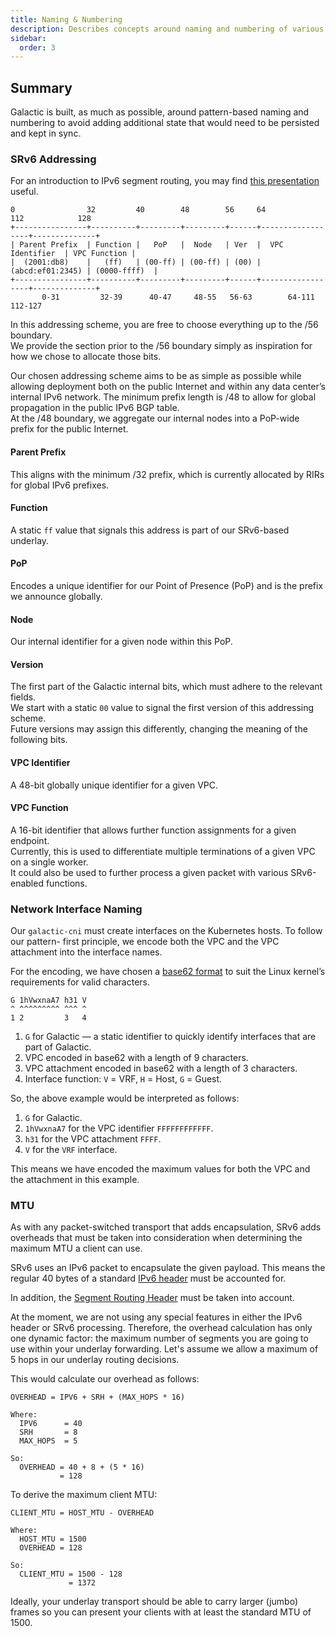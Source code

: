```yaml
---
title: Naming & Numbering
description: Describes concepts around naming and numbering of various Galactic resources.
sidebar:
  order: 3
---
```


## Summary

Galactic is built, as much as possible, around pattern-based naming and numbering to avoid 
adding additional state that would need to be persisted and kept in sync.


### SRv6 Addressing

For an introduction to IPv6 segment routing, you may find 
[this presentation](https://www.segment-routing.net/tutorials/2017-12-05-srv6-introduction/) useful.

```
0                32         40        48        56     64                 112            128
+----------------+----------+---------+---------+------+------------------+--------------+
| Parent Prefix  | Function |   PoP   |  Node   | Ver  |  VPC Identifier  | VPC Function |
|  (2001:db8)    |   (ff)   | (00-ff) | (00-ff) | (00) | (abcd:ef01:2345) | (0000-ffff)  |
+----------------+----------+---------+---------+------+------------------+--------------+
       0-31         32-39      40-47     48-55   56-63        64-111          112-127
```

In this addressing scheme, you are free to choose everything up to the /56 boundary.  
We provide the section prior to the /56 boundary simply as inspiration for how we chose to 
allocate those bits.

Our chosen addressing scheme aims to be as simple as possible while allowing deployment both
on the public Internet and within any data center’s internal IPv6 network. The minimum 
prefix length is /48 to allow for global propagation in the public IPv6 BGP table.  
At the /48 boundary, we aggregate our internal nodes into a PoP-wide prefix for the public Internet.

#### Parent Prefix
This aligns with the minimum /32 prefix, which is currently allocated by RIRs for global IPv6 prefixes.

#### Function
A static `ff` value that signals this address is part of our SRv6-based underlay.

#### PoP
Encodes a unique identifier for our Point of Presence (PoP) and is the prefix we announce 
globally.

#### Node
Our internal identifier for a given node within this PoP.

#### Version
The first part of the Galactic internal bits, which must adhere to the relevant fields.  
We start with a static `00` value to signal the first version of this addressing scheme.  
Future versions may assign this differently, changing the meaning of the following bits.

#### VPC Identifier
A 48-bit globally unique identifier for a given VPC.

#### VPC Function
A 16-bit identifier that allows further function assignments for a given endpoint.  
Currently, this is used to differentiate multiple terminations of a given VPC on a single worker.  
It could also be used to further process a given packet with various SRv6-enabled functions.

### Network Interface Naming

Our `galactic-cni` must create interfaces on the Kubernetes hosts. To follow our pattern-
first principle, we encode both the VPC and the VPC attachment into the interface names.

For the encoding, we have chosen a [base62 format](https://github.com/kenshaw/baseconv/blob/master/baseconv.go#L126) 
to suit the Linux kernel’s requirements for valid characters.

```
G 1hVwxnaA7 h31 V
^ ^^^^^^^^^ ^^^ ^
1 2         3   4
```

1. `G` for Galactic — a static identifier to quickly identify interfaces that are part of Galactic.
2. VPC encoded in base62 with a length of 9 characters.
3. VPC attachment encoded in base62 with a length of 3 characters.
4. Interface function: `V` = VRF, `H` = Host, `G` = Guest.

So, the above example would be interpreted as follows:
1. `G` for Galactic.
2. `1hVwxnaA7` for the VPC identifier `FFFFFFFFFFFF`.
3. `h31` for the VPC attachment `FFFF`.
4. `V` for the `VRF` interface.

This means we have encoded the maximum values for both the VPC and the attachment in this example.


### MTU

As with any packet-switched transport that adds encapsulation, SRv6 adds overheads that must be 
taken into consideration when determining the maximum MTU a client can use.

SRv6 uses an IPv6 packet to encapsulate the given payload. This means the regular 40 bytes 
of a standard [IPv6 header](https://www.rfc-editor.org/rfc/rfc8200#section-3) must be accounted for.

In addition, the [Segment Routing Header](https://www.rfc-editor.org/rfc/rfc8754#name-segment-routing-header) 
must be taken into account.

At the moment, we are not using any special features in either the IPv6 header or SRv6 processing.
Therefore, the overhead calculation has only one dynamic factor: the maximum number of segments you are 
going to use within your underlay forwarding. Let's assume we allow a maximum of 5 hops in our 
underlay routing decisions.

This would calculate our overhead as follows:
```
OVERHEAD = IPV6 + SRH + (MAX_HOPS * 16)

Where:
  IPV6      = 40
  SRH       = 8
  MAX_HOPS  = 5

So:
  OVERHEAD = 40 + 8 + (5 * 16)
           = 128
```

To derive the maximum client MTU:
```
CLIENT_MTU = HOST_MTU - OVERHEAD

Where:
  HOST_MTU = 1500
  OVERHEAD = 128

So:
  CLIENT_MTU = 1500 - 128
             = 1372
```

Ideally, your underlay transport should be able to carry larger (jumbo) frames so you can 
present your clients with at least the standard MTU of 1500.
